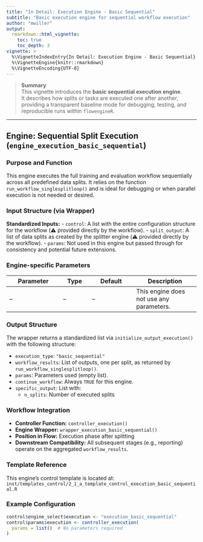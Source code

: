 ```yaml
---
title: "In Detail: Execution Engine - Basic Sequential"
subtitle: "Basic execution engine for sequential workflow execution"
author: "mwiller"
output:
  rmarkdown::html_vignette:
    toc: true
    toc_depth: 3
vignette: >
  %\VignetteIndexEntry{In Detail: Execution Engine - Basic Sequential}
  %\VignetteEngine{knitr::rmarkdown}
  %\VignetteEncoding{UTF-8}
---
```


> **Summary**  
> This vignette introduces the **basic sequential execution engine**.  
> It describes how splits or tasks are executed one after another, providing a transparent baseline mode for debugging, testing, and reproducible runs within `flowengineR`.

---

## Engine: Sequential Split Execution (`engine_execution_basic_sequential`)

### Purpose and Function
This engine executes the full training and evaluation workflow sequentially across all predefined data splits. It relies on the function `run_workflow_singlesplitloop()` and is ideal for debugging or when parallel execution is not needed or desired.

### Input Structure (via Wrapper)

**Standardized Inputs:**
- `control`: A list with the entire configuration structure for the workflow (⚠️ provided directly by the workflow).
- `split_output`: A list of data splits as created by the splitter engine (⚠️ provided directly by the workflow).
- `params`: Not used in this engine but passed through for consistency and potential future extensions.

### Engine-specific Parameters

| Parameter | Type | Default | Description |
|-----------|------|---------|-------------|
| –         | –    | –       | This engine does not use any parameters. |

### Output Structure

The wrapper returns a standardized list via `initialize_output_execution()` with the following structure:

- `execution_type`: `"basic_sequential"`
- `workflow_results`: List of outputs, one per split, as returned by `run_workflow_singlesplitloop()`.
- `params`: Parameters used (empty list).
- `continue_workflow`: Always `TRUE` for this engine.
- `specific_output`: List with:
    - `n_splits`: Number of executed splits

### Workflow Integration

- **Controller Function:** `controller_execution()`
- **Engine Wrapper:** `wrapper_execution_basic_sequential()`
- **Position in Flow:** Execution phase after splitting
- **Downstream Compatibility:** All subsequent stages (e.g., reporting) operate on the aggregated `workflow_results`.

### Template Reference

This engine's control template is located at:  
`inst/templates_control/2_1_a_template_control_execution_basic_sequential.R`

### Example Configuration
```r
control$engine_select$execution <- "execution_basic_sequential"
control$params$execution <- controller_execution(
  params = list()  # No parameters required
)
```
